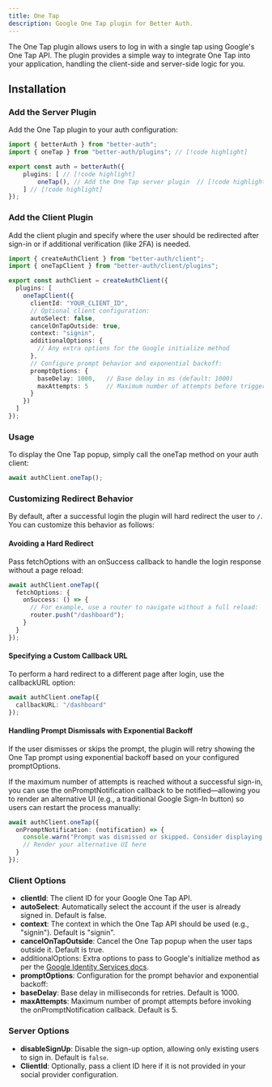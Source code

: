 ```yaml
---
title: One Tap
description: Google One Tap plugin for Better Auth.
---
```


The One Tap plugin allows users to log in with a single tap using Google's One Tap API. The plugin
provides a simple way to integrate One Tap into your application, handling the client-side and server-side logic for you.

## Installation

### Add the Server Plugin

Add the One Tap plugin to your auth configuration:

```ts title="auth.ts"
import { betterAuth } from "better-auth";
import { oneTap } from "better-auth/plugins"; // [!code highlight]

export const auth = betterAuth({
    plugins: [ // [!code highlight]
        oneTap(), // Add the One Tap server plugin  // [!code highlight]
    ] // [!code highlight]
});
```

### Add the Client Plugin

Add the client plugin and specify where the user should be redirected after sign-in or if additional verification (like 2FA) is needed.


```ts
import { createAuthClient } from "better-auth/client";
import { oneTapClient } from "better-auth/client/plugins";

export const authClient = createAuthClient({
  plugins: [
    oneTapClient({
      clientId: "YOUR_CLIENT_ID",
      // Optional client configuration:
      autoSelect: false,
      cancelOnTapOutside: true,
      context: "signin",
      additionalOptions: {
        // Any extra options for the Google initialize method
      },
      // Configure prompt behavior and exponential backoff:
      promptOptions: {
        baseDelay: 1000,   // Base delay in ms (default: 1000)
        maxAttempts: 5     // Maximum number of attempts before triggering onPromptNotification (default: 5)
      }
    })
  ]
});
```

### Usage

To display the One Tap popup, simply call the oneTap method on your auth client:

```ts
await authClient.oneTap();
```

### Customizing Redirect Behavior

By default, after a successful login the plugin will hard redirect the user to `/`. You can customize this behavior as follows:

#### Avoiding a Hard Redirect

Pass fetchOptions with an onSuccess callback to handle the login response without a page reload:

```ts
await authClient.oneTap({
  fetchOptions: {
    onSuccess: () => {
      // For example, use a router to navigate without a full reload:
      router.push("/dashboard");
    }
  }
});
```

#### Specifying a Custom Callback URL

To perform a hard redirect to a different page after login, use the callbackURL option:

```ts
await authClient.oneTap({
  callbackURL: "/dashboard"
});
```

#### Handling Prompt Dismissals with Exponential Backoff

If the user dismisses or skips the prompt, the plugin will retry showing the One Tap prompt using exponential backoff based on your configured promptOptions.

If the maximum number of attempts is reached without a successful sign-in, you can use the onPromptNotification callback to be notified—allowing you to render an alternative UI (e.g., a traditional Google Sign-In button) so users can restart the process manually:

```ts
await authClient.oneTap({
  onPromptNotification: (notification) => {
    console.warn("Prompt was dismissed or skipped. Consider displaying an alternative sign-in option.", notification);
    // Render your alternative UI here
  }
});
```

### Client Options

- **clientId**: The client ID for your Google One Tap API.
- **autoSelect**: Automatically select the account if the user is already signed in. Default is false.
- **context**: The context in which the One Tap API should be used (e.g., "signin"). Default is "signin".
- **cancelOnTapOutside**: Cancel the One Tap popup when the user taps outside it. Default is true.
- additionalOptions: Extra options to pass to Google's initialize method as per the [Google Identity Services docs](https://developers.google.com/identity/gsi/web/reference/js-reference#google.accounts.id.prompt).
- **promptOptions**: Configuration for the prompt behavior and exponential backoff:
- **baseDelay**: Base delay in milliseconds for retries. Default is 1000.
- **maxAttempts**: Maximum number of prompt attempts before invoking the onPromptNotification callback. Default is 5.

### Server Options

- **disableSignUp**:  Disable the sign-up option, allowing only existing users to sign in. Default is `false`.
- **ClientId**: Optionally, pass a client ID here if it is not provided in your social provider configuration.


